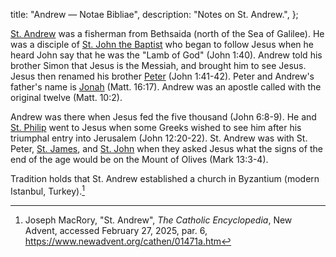   title: "Andrew — Notae Bibliae",
  description: "Notes on St. Andrew.",
};

<Initial text="Andrew"/>

[St. Andrew](/glossary/names#peter) was a fisherman from Bethsaida (north of the Sea of Galilee). He was a disciple of [St. John the Baptist](/people/saints/john-the-baptist) who began to follow Jesus when he heard John say that he was the "Lamb of God" (John 1:40). Andrew told his brother Simon that Jesus is the Messiah, and brought him to see Jesus. Jesus then renamed his brother [Peter](/people/saints/peter) (John 1:41-42). Peter and Andrew's father's name is [Jonah](/glossary/names#jonah) (Matt. 16:17). Andrew was an apostle called with the original twelve (Matt. 10:2).

Andrew was there when Jesus fed the five thousand (John 6:8-9). He and [St. Philip](/people/saints/philip) went to Jesus when some Greeks wished to see him after his triumphal entry into Jerusalem (John 12:20-22). St. Andrew was with St. Peter, [St. James](/people/saints/james), and [St. John](/people/saints/john) when they asked Jesus what the signs of the end of the age would be on the Mount of Olives (Mark 13:3-4).

Tradition holds that St. Andrew established a church in Byzantium (modern Istanbul, Turkey).[^1]

[^1]: Joseph MacRory, "St. Andrew", *The Catholic Encyclopedia*, New Advent, accessed February 27, 2025, par. 6, https://www.newadvent.org/cathen/01471a.htm
